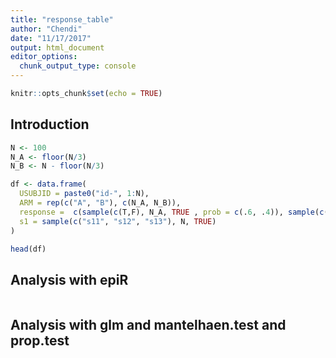```yaml
---
title: "response_table"
author: "Chendi"
date: "11/17/2017"
output: html_document
editor_options: 
  chunk_output_type: console
---
```


```r
knitr::opts_chunk$set(echo = TRUE)
```

## Introduction

```r

N <- 100
N_A <- floor(N/3)
N_B <- N - floor(N/3)

df <- data.frame(
  USUBJID = paste0("id-", 1:N),
  ARM = rep(c("A", "B"), c(N_A, N_B)),
  response =  c(sample(c(T,F), N_A, TRUE , prob = c(.6, .4)), sample(c(T,F), N_B, TRUE,  prob = c(.7, .3))),
  s1 = sample(c("s11", "s12", "s13"), N, TRUE)
)

head(df)
```


## Analysis with epiR

```r

```

## Analysis with glm and mantelhaen.test and prop.test


```r

```


